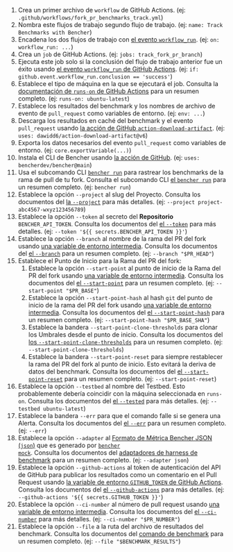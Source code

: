 
<PullRequestsForkTrackCode />

1. Crea un primer archivo de `workflow` de GitHub Actions.
   (ej: `.github/workflows/fork_pr_benchmarks_track.yml`)
2. Nombra este flujos de trabajo segundo flujo de trabajo.
   (ej: `name: Track Benchmarks with Bencher`)
3. Encadena los dos flujos de trabajo con
   [el evento `workflow_run`][github actions workflow_run].
   (ej: `on: workflow_run: ...`)
4. Crea un `job` de GitHub Actions.
   (ej: `jobs: track_fork_pr_branch`)
5. Ejecuta este job solo si la conclusión del flujo de trabajo anterior fue un éxito usando
   [el evento `workflow_run` de GitHub Actions][github actions workflow_run].
   (ej: `if: github.event.workflow_run.conclusion == 'success'`)
6. Establece el tipo de máquina en la que se ejecutará el job.
   Consulta la [documentación de `runs-on` de GitHub Actions][github actions runs-on]
   para un resumen completo.
   (ej: `runs-on: ubuntu-latest`)
7. Establece los resultados del benchmark y los nombres de archivo de evento de `pull_request` como variables de entorno.
   (ej: `env: ...`)
8. Descarga los resultados en caché del benchmark y el evento `pull_request`
   usando [la acción de GitHub `action-download-artifact`][action download artifact].
   (ej: `uses: dawidd6/action-download-artifact@v6`)
10. Exporta los datos necesarios del evento `pull_request` como variables de entorno.
    (ej: `core.exportVariable(...)`)
11. Instala el CLI de Bencher usando [la acción de GitHub][bencher cli github action].
   (ej: `uses: bencherdev/bencher@main`)
12. Usa el subcomando CLI <code><a href="/es/docs/explanation/bencher-run/">bencher run</a></code>
    para rastrear los benchmarks de la rama de pull de tu fork.
    Consulta el subcomando CLI [el `bencher run`][bencher run] para un resumen completo.
    (ej: `bencher run`)
13. Establece la opción `--project` al slug del Proyecto.
    Consulta los documentos del [la `--project`][project option] para más detalles.
    (ej: `--project project-abc4567-wxyz123456789`)
14. Establece la opción `--token` al secreto del **Repositorio** `BENCHER_API_TOKEN`.
    Consulta los documentos del [el `--token`][token option] para más detalles.
    (ej: `--token '${{ secrets.BENCHER_API_TOKEN }}'`)
15. Establece la opción `--branch` al nombre de la rama del PR del fork
    usando [una variable de entorno intermedia][github intermediate environment variable].
    Consulta los documentos del [el `--branch`][branch option] para un resumen completo.
    (ej: `--branch "$PR_HEAD"`)
16. Establece el Punto de Inicio para la Rama del PR del fork:
    1. Establece la opción `--start-point` al punto de inicio de la Rama del PR del fork
    usando [una variable de entorno intermedia][github intermediate environment variable].
    Consulta los documentos del [el `--start-point`][start point] para un resumen completo.
    (ej: `--start-point "$PR_BASE"`)
    2. Establece la opción `--start-point-hash` al hash `git` del punto de inicio de la rama del PR del fork
    usando [una variable de entorno intermedia][github intermediate environment variable].
    Consulta los documentos del [el `--start-point-hash`][start point hash] para un resumen completo.
    (ej: `--start-point-hash "$PR_BASE_SHA"`)
    3. Establece la bandera `--start-point-clone-thresholds` para clonar los Umbrales desde el punto de inicio.
    Consulta los documentos del [los `--start-point-clone-thresholds`][start point clone thresholds] para un resumen completo.
    (ej: `--start-point-clone-thresholds`)
    4. Establece la bandera `--start-point-reset` para siempre restablecer la rama del PR del fork al punto de inicio.
    Esto evitará la deriva de datos del benchmark.
    Consulta los documentos del [el `--start-point-reset`][start point reset] para un resumen completo.
    (ej: `--start-point-reset`)
17. Establece la opción `--testbed` al nombre del Testbed.
    Esto probablemente debería coincidir con la máquina seleccionada en `runs-on`.
    Consulta los documentos del [el `--tested`][testbed option] para más detalles.
    (ej: `--testbed ubuntu-latest`)
18. Establece la bandera `--err` para que el comando falle si se genera una Alerta.
   Consulta los documentos del [el `--err`][alert err] para un resumen completo.
   (ej: `--err`)
19. Establece la opción `--adapter` al [Formato de Métrica Bencher JSON (`json`)][bmf] que es generado por <code><a href="/es/docs/reference/bencher-metric-format/#bencher-mock">bencher mock</a></code>.
   Consulta los documentos del [adaptadores de harness de benchmark][adapter json] para un resumen completo.
   (ej: `--adapter json`)
20. Establece la opción `--github-actions` al token de autenticación del API de GitHub para publicar los resultados como un comentario en el Pull Request usando
    [la variable de entorno `GITHUB_TOKEN` de GitHub Actions][github token].
    Consulta los documentos del [el `--github-actions`][github actions option] para más detalles.
    (ej: `--github-actions '${{ secrets.GITHUB_TOKEN }}'`)
21. Establece la opción `--ci-number` al número de pull request
    usando [una variable de entorno intermedia][github intermediate environment variable].
    Consulta los documentos del [el `--ci-number`][ci number option] para más detalles.
    (ej: `--ci-number "$PR_NUMBER"`)
22. Establece la opción `--file` a la ruta del archivo de resultados del benchmark.
    Consulta los documentos del [comando de benchmark][command argument] para un resumen completo.
    (ej: `--file "$BENCHMARK_RESULTS"`)

[github actions workflow_run]: https://docs.github.com/es/actions/using-workflows/events-that-trigger-workflows#workflow_run
[github actions runs-on]: https://docs.github.com/es/actions/using-workflows/workflow-syntax-for-github-actions#jobsjob_idruns-on
[github intermediate environment variable]: https://docs.github.com/es/actions/security-for-github-actions/security-guides/security-hardening-for-github-actions#using-an-intermediate-environment-variable
[action download artifact]: https://github.com/dawidd6/action-download-artifact
[bencher cli github action]: https://github.com/marketplace/actions/bencher-cli
[github action pull_request]: https://docs.github.com/es/webhooks/webhook-events-and-payloads#pull_request
[github token]: https://docs.github.com/es/actions/security-guides/automatic-token-authentication

[bencher run]: /es/docs/explanation/bencher-run/
[project option]: /es/docs/explanation/bencher-run/#--project-project
[token option]: /es/docs/explanation/bencher-run/#--token-token
[branch option]: /es/docs/explanation/branch-selection/#--branch-branch
[start point]: /es/docs/explanation/branch-selection/#--start-point-branch
[start point hash]: /es/docs/explanation/branch-selection/#--start-point-hash-hash
[start point clone thresholds]: /es/docs/explanation/branch-selection/#--start-point-clone-thresholds
[start point reset]: /es/docs/explanation/branch-selection/#--start-point-reset
[testbed option]: /es/docs/explanation/bencher-run/#--testbed-testbed
[alert err]: /es/docs/explanation/thresholds/#--err
[bmf]: /es/docs/reference/bencher-metric-format/
[adapter json]: /es/docs/explanation/adapters/#-json
[github actions option]: /es/docs/explanation/bencher-run/#--github-actions-github_token
[ci number option]: /es/docs/explanation/bencher-run/#--ci-id-id
[command argument]: /es/docs/explanation/bencher-run/#benchmark-command
